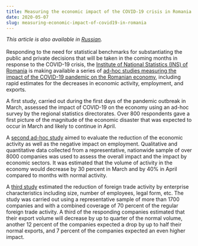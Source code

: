 ```yaml
---
title: Measuring the economic impact of the COVID-19 crisis in Romania
date: 2020-05-07
slug: measuring-economic-impact-of-covid19-in-romania
---
```


_This article is also available in
[Russian](/measuring-economic-impact-of-covid19-in-romania-RU.pdf)._<br/><br/>
Responding to the need for statistical benchmarks for substantiating the public
and private decisions that will be taken in the coming months in response to the
COVID-19 crisis, the
[Institute of National Statistics (INS) of Romania](https://insse.ro/cms/en) is
making available a series of
[ad-hoc studies measuring the impact of the COVID-19 pandemic on the Romanian economy](https://insse.ro/cms/en/covid-19-impactul-economic),
including rapid estimates for the decreases in economic activity, employment,
and exports.

A first study, carried out during the first days of the pandemic outbreak in
March, assessed the impact of COVID-19 on the economy using an ad-hoc survey by
the regional statistics directorates. Over 800 respondents gave a first picture
of the magnitude of the economic disaster that was expected to occur in March
and likely to continue in April.

A
[second ad-hoc study](https://insse.ro/cms/en/content/experimental-research-assessment-covid-19-impact-economic-environment-march-and-april-2020-0)
aimed to evaluate the reduction of the economic activity as well as the negative
impact on employment. Qualitative and quantitative data collected from a
representative, nationwide sample of over 8000 companies was used to assess the
overall impact and the impact by economic sectors. It was estimated that the
volume of activity in the economy would decrease by 30 percent in March and by
40% in April compared to months with normal activity.

A
[third study](https://insse.ro/cms/en/content/survey-impact-sars-cov2-volume-exports-and-imports-goods-march-2020-0)
estimated the reduction of foreign trade activity by enterprise characteristics
including size, number of employees, legal form, etc. The study was carried out
using a representative sample of more than 1700 companies and with a combined
coverage of 70 percent of the regular foreign trade activity. A third of the
responding companies estimated that their export volume will decrease by up to
quarter of the normal volume, another 12 percent of the companies expected a
drop by up to half their normal exports, and 7 percent of the companies expected
an even higher impact.
